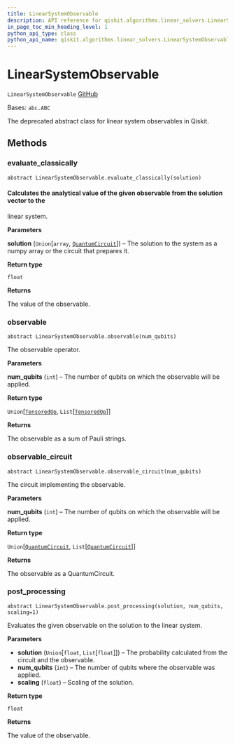 ```yaml
---
title: LinearSystemObservable
description: API reference for qiskit.algorithms.linear_solvers.LinearSystemObservable
in_page_toc_min_heading_level: 1
python_api_type: class
python_api_name: qiskit.algorithms.linear_solvers.LinearSystemObservable
---
```


# LinearSystemObservable

<span id="qiskit.algorithms.linear_solvers.LinearSystemObservable" />

`LinearSystemObservable` [GitHub](https://github.com/qiskit/qiskit/tree/stable/0.23/qiskit/algorithms/linear_solvers/observables/linear_system_observable.py "view source code")

Bases: `abc.ABC`

The deprecated abstract class for linear system observables in Qiskit.

## Methods

### evaluate\_classically

<span id="qiskit.algorithms.linear_solvers.LinearSystemObservable.evaluate_classically" />

`abstract LinearSystemObservable.evaluate_classically(solution)`

#### Calculates the analytical value of the given observable from the solution vector to the

linear system.

**Parameters**

**solution** (`Union`\[`array`, [`QuantumCircuit`](qiskit.circuit.QuantumCircuit "qiskit.circuit.quantumcircuit.QuantumCircuit")]) – The solution to the system as a numpy array or the circuit that prepares it.

**Return type**

`float`

**Returns**

The value of the observable.

### observable

<span id="qiskit.algorithms.linear_solvers.LinearSystemObservable.observable" />

`abstract LinearSystemObservable.observable(num_qubits)`

The observable operator.

**Parameters**

**num\_qubits** (`int`) – The number of qubits on which the observable will be applied.

**Return type**

`Union`\[[`TensoredOp`](qiskit.opflow.list_ops.TensoredOp "qiskit.opflow.list_ops.tensored_op.TensoredOp"), `List`\[[`TensoredOp`](qiskit.opflow.list_ops.TensoredOp "qiskit.opflow.list_ops.tensored_op.TensoredOp")]]

**Returns**

The observable as a sum of Pauli strings.

### observable\_circuit

<span id="qiskit.algorithms.linear_solvers.LinearSystemObservable.observable_circuit" />

`abstract LinearSystemObservable.observable_circuit(num_qubits)`

The circuit implementing the observable.

**Parameters**

**num\_qubits** (`int`) – The number of qubits on which the observable will be applied.

**Return type**

`Union`\[[`QuantumCircuit`](qiskit.circuit.QuantumCircuit "qiskit.circuit.quantumcircuit.QuantumCircuit"), `List`\[[`QuantumCircuit`](qiskit.circuit.QuantumCircuit "qiskit.circuit.quantumcircuit.QuantumCircuit")]]

**Returns**

The observable as a QuantumCircuit.

### post\_processing

<span id="qiskit.algorithms.linear_solvers.LinearSystemObservable.post_processing" />

`abstract LinearSystemObservable.post_processing(solution, num_qubits, scaling=1)`

Evaluates the given observable on the solution to the linear system.

**Parameters**

*   **solution** (`Union`\[`float`, `List`\[`float`]]) – The probability calculated from the circuit and the observable.
*   **num\_qubits** (`int`) – The number of qubits where the observable was applied.
*   **scaling** (`float`) – Scaling of the solution.

**Return type**

`float`

**Returns**

The value of the observable.


